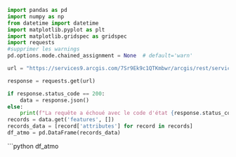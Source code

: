 ```python
import pandas as pd
import numpy as np
from datetime import datetime
import matplotlib.pyplot as plt
import matplotlib.gridspec as gridspec
import requests
#supprimer les warnings
pd.options.mode.chained_assignment = None  # default='warn'

url = "https://services9.arcgis.com/7Sr9Ek9c1QTKmbwr/arcgis/rest/services/mesures_occitanie_journaliere_poll_princ/FeatureServer/0/query?where=1%3D1&outFields=nom_com,nom_station,code_station,typologie,nom_poll,valeur,date_debut,influence&outSR=4326&f=json"

response = requests.get(url)

if response.status_code == 200:
    data = response.json()
else:
    print(f"La requête a échoué avec le code d'état {response.status_code}")
records = data.get('features', [])
records_data = [record['attributes'] for record in records]
df_atmo = pd.DataFrame(records_data)

```

```python
df_atmo
